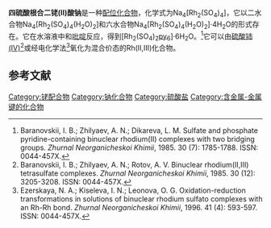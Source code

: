 {{Chembox
| Name = 
| NameEn = tetrasodium tetrakis(sulfato)dirhodate
| ImageFile = 
|  ImageSize = 
|  ImageAlt = 
| IUPACName = 
| IUPACNameZh = 
| OtherNames = 
| Section1 = {{Chembox Identifiers
|   CASNo = 90285-69-1
|   CASNo_Ref = {{cascite|correct|CAS}}
|   CASNo_Comment = 二水
|   CASNo2 = 107373-99-9
|   CASNo2_Ref = {{cascite|correct|CAS}}
|   CASNo2_Comment = 六水<!-- 四结晶水，二配位水 -->
|   PubChem = 
|   SMILES = [Na+].O=S1(=O)[O-][Rh+2]234([O-]S(=O)(=O)[O-][Rh+2]4([O-]1)([O-]S(=O)(=O)[O-]2)([O-]S(=O)(=O)[O-]3)[OH2])[OH2]（二水） }}
| Section2 = {{Chembox Properties
|   Formula = Na<sub>4</sub>[Rh<sub>2</sub>(SO<sub>4</sub>)<sub>4</sub>]<br>Na<sub>4</sub>[Rh<sub>2</sub>(SO<sub>4</sub>)<sub>4</sub>(H<sub>2</sub>O)<sub>2</sub>]
|   MolarMass = 682.03<!--无水-->
|   Appearance = 
|   Density = 
|   MeltingPt = 
|   BoilingPt = 
|   Solubility =  }}
| Section3 = {{Chembox Hazards
|   MainHazards = 
|   FlashPt = 
|   Autoignition =  }}
}}
'''四硫酸根合二铑(II)酸钠'''是一种[[配位化合物|配位化合物]]，化学式为Na<sub>4</sub>[Rh<sub>2</sub>(SO<sub>4</sub>)<sub>4</sub>]，它以二水合物Na<sub>4</sub>[Rh<sub>2</sub>(SO<sub>4</sub>)<sub>4</sub>(H<sub>2</sub>O)<sub>2</sub>]和六水合物Na<sub>4</sub>[Rh<sub>2</sub>(SO<sub>4</sub>)<sub>4</sub>(H<sub>2</sub>O)<sub>2</sub>]·4H<sub>2</sub>O的形式存在。它在水溶液中和[[吡啶|吡啶]]反应，得到[Rh<sub>2</sub>(SO<sub>4</sub>)<sub>2</sub>[[吡啶|py]]<sub>6</sub>]·6H<sub>2</sub>O。<ref>Baranovskii, I. B.; Zhilyaev, A. N.; Dikareva, L. M. Sulfate and phosphate pyridine-​containing binuclear rhodium(II) complexes with two bridging groups. ''Zhurnal Neorganicheskoi Khimii'', 1985. 30 (7): 1785-1788. ISSN: 0044-457X.</ref>它可以由[[硫酸铈(IV)|硫酸铈(IV)]]<ref>Baranovskii, I. B.; Zhilyaev, A. N.; Rotov, A. V. Binuclear rhodium(II,​III) tetrasulfate complexes. ''Zhurnal Neorganicheskoi Khimii'', 1985. 30 (12): 3205-3208. ISSN: 0044-457X.</ref>或经电化学法<ref>Ezerskaya, N. A.; Kiseleva, I. N.; Leonova, O. G. Oxidation-​reduction transformations in solutions of binuclear rhodium sulfato complexes with an Rh-​Rh bond. ''Zhurnal Neorganicheskoi Khimii'', 1996. 41 (4): 593-597. ISSN: 0044-457X.</ref>氧化为混合价态的Rh(II,III)化合物。

==参考文献==
{{reflist}}

[[Category:铑配合物|Category:铑配合物]]
[[Category:钠化合物|Category:钠化合物]]
[[Category:硫酸盐|Category:硫酸盐]]
[[Category:含金属-金属键的化合物|Category:含金属-金属键的化合物]]